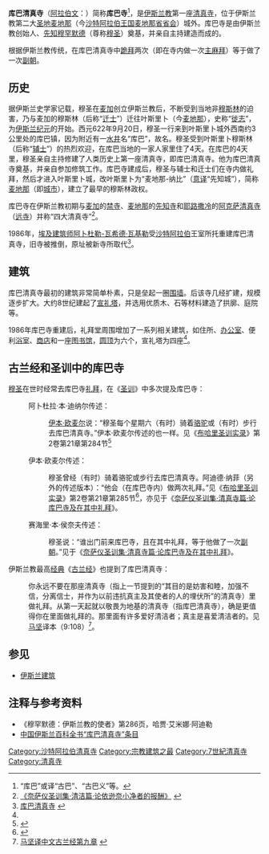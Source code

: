 {{Infobox religious building
|image=
|caption=库巴清真寺
|building_name=库巴清真寺
|location={{flagicon|SAU}}[[沙特阿拉伯|沙特阿拉伯]][[麦地那|麦地那]]
|geo={{coord|24|26|20.52|N|39|37|02.00|E|region:SA_type:landmark}}
|religious_affiliation=[[伊斯兰教|伊斯兰教]]
|region=[[汉志|汉志]]
|province=[[麦地那省|麦地那省]]
|website=[http://www.qubamosque.com/EN/index.php 库巴清真寺基金会和伊斯兰中心]
|architect=
|architecture_type=[[清真寺|清真寺]]
|architecture_style=
|year_completed=1986年（重建）
|construction_cost=
|capacity=
|dome_quantity=6
|dome_height_outer=
|dome_dia_outer=
|minaret_quantity=4
|minaret_height=
}}

'''库巴清真寺'''（[[阿拉伯文|阿拉伯文]]：'''{{rtl-lang|ar|مسجد قباء}}'''）简称'''库巴寺'''<ref>“库巴”或译“古巴”、“古巴义”等。</ref>，是[[伊斯兰教|伊斯兰教]]第一座[[清真寺|清真寺]]，位于伊斯兰教第二大[[圣地|圣地]][[麦地那|麦地那]]（今[[沙特阿拉伯王国|沙特阿拉伯王国]][[麦地那省|麦地那省]][[首府|省会]]）城外。库巴寺是由伊斯兰教创始人、[[伊斯兰教先知|先知]][[穆罕默德|穆罕默德]]（尊称[[穆圣|穆圣]]）奠基，并亲自主持建造而成的。

根据伊斯兰教传统，在库巴清真寺中[[跪拜|跪拜]]两次（即在寺内做一次[[礼拜|主麻拜]]）等于做了一次[[副朝|副朝]]。

==历史==
据伊斯兰史学家记载，穆圣在[[麦加|麦加]]创立伊斯兰教后，不断受到当地非[[穆斯林|穆斯林]]的迫害，乃与麦加的穆斯林（后称“[[迁士|迁士]]”）迁往叶斯里卜（今[[麦地那|麦地那]]），史称“[[徙志|徙志]]”，为[[伊斯兰教历|伊斯兰纪元]]的开始。西元622年9月20日，穆圣一行来到叶斯里卜城外西南约3公里处的库巴镇，因为附近有一[[水井|水井]]名“库巴”，故名。穆圣受到叶斯里卜穆斯林（后称“[[辅士|辅士]]”）的热烈欢迎，在库巴当地的一家人家里住了4天。在库巴的4天里，穆圣亲自主持修建了人类历史上第一座清真寺，即库巴清真寺。他为库巴清真寺奠基，并亲自参加修筑工作。库巴寺建成后，穆圣与辅士和迁士们在寺内做礼拜，然后才进入叶斯里卜城，改叶斯里卜为“麦地那-纳比”（[[意译|意译]]“先知城”），简称[[麦地那|麦地那]]（即[[城市|城市]]），建立了最早的穆斯林政权。

库巴寺在伊斯兰教初期与[[麦加|麦加]]的[[禁寺|禁寺]]、[[麦地那|麦地那]]的[[先知寺|先知寺]]和[[耶路撒冷|耶路撒冷]]的[[阿克萨清真寺|阿克萨清真寺]]（[[远寺|远寺]]）并称“四大清真寺”<ref>[http://www.norislam.com/001/hadith/index.asp?smallid3=96&bigid3=2&bigid1=&smallid1=&kw1=&bigid2=&smallid2=&kw2=  《奈萨仪圣训集·清洁篇·论依逊奈小净者的报酬》] {{webarchive|url=https://archive.is/20120906211749/http://www.norislam.com/001/hadith/index.asp?smallid3=96&bigid3=2&bigid1=&smallid1=&kw1=&bigid2=&smallid2=&kw2= |date=2012-09-06 }}</ref>。

1986年，[[埃及|埃及]][[建筑师|建筑师]][[阿卜杜勒-瓦希德·瓦基勒|阿卜杜勒-瓦希德·瓦基勒]]受[[沙特阿拉伯|沙特阿拉伯]]王室所托重建库巴清真寺，旧寺被推倒，原址被新寺所取代<ref name="abd">[http://archnet.org/library/sites/one-site.jsp?site_id=731  库巴清真寺] {{webarchive|url=https://web.archive.org/web/20090108234435/http://archnet.org/library/sites/one-site.jsp?site_id=731 |date=2009-01-08 }}</ref>。

==建筑==

库巴清真寺最初的建筑非常简单朴素，只是垒起一圈[[围墙|围墙]]。后该寺几经扩建，规模逐步扩大。大约8世纪建起了[[宣礼塔|宣礼塔]]，并选用优质木、石等材料建造了拱廓、庭院等。

1986年库巴寺重建后，礼拜堂周围增加了一系列相关建筑，如住所、[[办公室|办公室]]、便利[[浴室|浴室]]、[[商店|商店]]和一座[[图书馆|图书馆]]，[[圆顶|圆顶]]为六个，宣礼塔为四座<ref name="abd"/>。

==古兰经和圣训中的库巴寺==
[[穆圣|穆圣]]在世时经常去库巴寺[[礼拜|礼拜]]，在《[[圣训|圣训]]》中多次提及库巴寺：
:阿卜杜拉·本·迪纳尔传述：
::[[阿卜杜拉·本·欧麦尔|伊本·欧麦尔]]说：“穆圣每个星期六（有时）骑着[[骆驼|骆驼]]或（有时）步行去库巴清真寺。”伊本·欧麦尔传述的也一样。见《[[布哈里圣训实录|布哈里圣训实录]]》第2卷第21章第284节<ref>{{cite web |url=http://www.usc.edu/dept/MSA/fundamentals/hadithsunnah/bukhari/021.sbt.html |title=存档副本 |accessdate=2009-08-06 |deadurl=yes |archiveurl=https://web.archive.org/web/20081204000714/http://www.usc.edu/dept/MSA/fundamentals/hadithsunnah/bukhari/021.sbt.html |archivedate=2008-12-04 }} </ref>

:伊本·欧麦尔传述：
::穆圣曾经（有时）骑着骆驼或步行去库巴清真寺。阿迪德·纳菲（另外的传述版本）：“他会（在库巴寺内）做两次礼拜。”见《[[布哈里圣训实录|布哈里圣训实录]]》第2卷第21章第285节<ref>{{cite web |url=http://www.usc.edu/dept/MSA/fundamentals/hadithsunnah/bukhari/021.sbt.html |title=存档副本 |accessdate=2009-08-06 |deadurl=yes |archiveurl=https://web.archive.org/web/20081204000714/http://www.usc.edu/dept/MSA/fundamentals/hadithsunnah/bukhari/021.sbt.html |archivedate=2008-12-04 }}</ref>，亦见于《[https://archive.is/20130427134525/http://www.norislam.com/001/hadith/index.asp?smallid3=388&bigid3=379&bigid1=&smallid1=&kw1=&bigid2=&smallid2=&kw2= 奈萨仪圣训集·清真寺篇·论库巴寺及在其中礼拜]》。

:赛海里·本·侯奈夫传述：
::穆圣说：“谁出门前来库巴寺，且在其中礼拜，等于他做了一次[[副朝|副朝]]。”见于《[https://archive.is/20130427134525/http://www.norislam.com/001/hadith/index.asp?smallid3=388&bigid3=379&bigid1=&smallid1=&kw1=&bigid2=&smallid2=&kw2=  奈萨仪圣训集·清真寺篇·论库巴寺及在其中礼拜]》。

伊斯兰教最高[[经典|经典]]《[[古兰经|古兰经]]》也提到了库巴清真寺：
:你永远不要在那座清真寺（指上一节提到的“其目的是妨害和睦，加强不信，分离信士，并作为以前违抗真主及其使者的人的埋伏所”的清真寺）里做礼拜。从第一天起就以敬畏为地基的清真寺（指库巴清真寺），确是更值得你在里面做礼拜的。那里面有许多爱好清洁者；真主是喜爱清洁者的。见[[马坚|马坚]]译本（9:108）<ref>[http://www.norislam.com/quran_chinese/majian/mkq009.htm  马坚译中文古兰经第九章] {{webarchive|url=https://web.archive.org/web/20100601190158/http://www.norislam.com/quran_chinese/majian/mkq009.htm |date=2010-06-01 }}</ref>。

==参见==
*[[伊斯兰建筑|伊斯兰建筑]]

==注释与参考资料==
<References/>
* 《穆罕默德：伊斯兰教的使者》第286页，哈贾·艾米娜·阿迪勒
*[http://www.yich.org/bkqs/bkqs/200605/8110.html  中国伊斯兰百科全书“库巴清真寺”条目]{{dead link|date=2017年12月 |bot=InternetArchiveBot |fix-attempted=yes }}

[[Category:沙特阿拉伯清真寺|Category:沙特阿拉伯清真寺]]
[[Category:宗教建筑之最|Category:宗教建筑之最]]
[[Category:7世紀清真寺|Category:7世紀清真寺]]
[[Category:清真寺|Category:清真寺]]